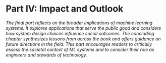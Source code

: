 # Part IV: Impact and Outlook

_The final part reflects on the broader implications of machine learning systems. It explores applications that serve the public good and considers how system design choices influence social outcomes. The concluding chapter synthesizes lessons from across the book and offers guidance on future directions in the field. This part encourages readers to critically assess the societal context of ML systems and to consider their role as engineers and stewards of technology._
